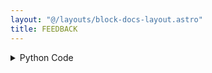 ```yaml
---
layout: "@/layouts/block-docs-layout.astro"
title: FEEDBACK
---
```



<PythonDocsDisplay docstring={docstring} />

<details>
<summary>Python Code</summary>
```python
from typing import Any, Optional

from flojoy import (
    DataContainer,
    JobResultBuilder,
    NodeReference,
    flojoy,
    get_job_result,
)


@flojoy
def FEEDBACK(
    referred_node: NodeReference,
    default: Optional[DataContainer] = None,
) -> Any:
    """The FEEDBACK node captures the result of the specified node ID. If the result is not found, it passes the result of the parent node.

    Parameters
    ----------
    referred_node : str
        The node ID to capture the result from.
    """

    result = get_job_result(referred_node.ref)
    if result:
        return result
    else:
        return (
            JobResultBuilder()
            .from_inputs([default] if default else [])
            .flow_to_directions(["default"])
            .build()
        )

```
[Find this Flojoy Block on GitHub](https://github.com/flojoy-ai/blocks/blob/main/blocks/GENERATORS/SIMULATIONS/FEEDBACK/FEEDBACK.py)
</details>

## Example

<AppDisplay app={app} blockName="FEEDBACK" client:visible />
